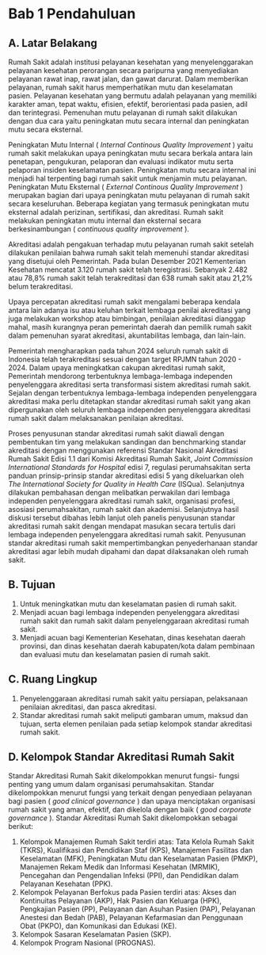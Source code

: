 # Bab 1 Pendahuluan {-}

## A. Latar Belakang {-}

Rumah Sakit adalah institusi pelayanan kesehatan yang menyelenggarakan pelayanan kesehatan perorangan secara  paripurna yang menyediakan pelayanan rawat inap, rawat jalan, dan gawat darurat. Dalam memberikan pelayanan, rumah sakit harus memperhatikan mutu dan keselamatan pasien. Pelayanan kesehatan yang bermutu adalah pelayanan yang memiliki karakter aman, tepat waktu, efisien, efektif, berorientasi pada pasien, adil dan terintegrasi. Pemenuhan mutu pelayanan di rumah sakit dilakukan dengan dua cara yaitu peningkatan mutu secara internal dan peningkatan mutu secara eksternal.

Peningkatan Mutu Internal ( _Internal Continous Quality Improvement_ ) yaitu rumah sakit melakukan upaya peningkatan mutu secara berkala antara lain penetapan, pengukuran, pelaporan  dan  evaluasi  indikator mutu serta pelaporan insiden keselamatan pasien. Peningkatan mutu secara internal ini menjadi hal terpenting bagi rumah sakit untuk menjamin mutu pelayanan. Peningkatan Mutu Eksternal ( _External Continous Quality Improvement_ ) merupakan bagian dari upaya peningkatan mutu pelayanan di rumah sakit secara keseluruhan. Beberapa kegiatan yang termasuk peningkatan mutu eksternal adalah perizinan, sertifikasi, dan akreditasi. Rumah sakit melakukan peningkatan mutu internal dan eksternal secara berkesinambungan ( _continuous quality improvement_ ).

Akreditasi adalah pengakuan terhadap mutu pelayanan rumah sakit setelah dilakukan penilaian bahwa rumah sakit telah memenuhi standar akreditasi yang disetujui oleh Pemerintah. Pada bulan Desember 2021 Kementerian Kesehatan mencatat 3.120 rumah sakit telah teregistrasi. Sebanyak 2.482 atau 78,8% rumah sakit telah terakreditasi  dan  638 rumah sakit atau 21,2% belum terakreditasi.

Upaya percepatan akreditasi rumah sakit mengalami beberapa kendala antara lain adanya isu atau keluhan terkait lembaga penilai akreditasi yang juga melakukan workshop atau bimbingan, penilaian akreditasi dianggap mahal, masih kurangnya peran  pemerintah  daerah dan pemilik rumah sakit dalam pemenuhan syarat akreditasi, akuntabilitas lembaga, dan lain-lain.

Pemerintah mengharapkan pada tahun 2024 seluruh rumah sakit di Indonesia telah terakreditasi sesuai dengan target RPJMN tahun 2020 - 2024. Dalam upaya meningkatkan cakupan akreditasi rumah sakit, Pemerintah mendorong terbentuknya lembaga-lembaga independen penyelenggara akreditasi serta transformasi sistem akreditasi rumah sakit. Sejalan dengan terbentuknya lembaga-lembaga independen penyelenggara akreditasi maka perlu ditetapkan standar akreditasi rumah  sakit  yang akan dipergunakan oleh seluruh lembaga independen penyelenggara akreditasi rumah sakit dalam melaksanakan penilaian akreditasi.

Proses penyusunan standar akreditasi rumah sakit diawali dengan pembentukan tim yang melakukan sandingan dan benchmarking standar akreditasi dengan menggunakan referensi Standar Nasional Akreditasi Rumah Sakit Edisi 1.1 dari Komisi Akreditasi Rumah Sakit, _Joint Commission International Standards for Hospital_ edisi 7, regulasi perumahsakitan serta panduan prinsip-prinsip standar akreditasi edisi 5 yang dikeluarkan oleh _The International Society for Quality in Health Care_ (ISQua). Selanjutnya dilakukan pembahasan dengan melibatkan perwakilan dari lembaga independen penyelenggara akreditasi rumah sakit, organisasi profesi, asosiasi perumahsakitan, rumah sakit dan akademisi. Selanjutnya hasil diskusi tersebut dibahas lebih lanjut oleh panelis penyusunan standar akreditasi rumah sakit dengan mendapat masukan secara tertulis dari lembaga independen penyelenggara akreditasi rumah sakit. Penyusunan standar akreditasi rumah sakit mempertimbangkan penyederhanaan standar akreditasi agar lebih mudah dipahami dan dapat dilaksanakan oleh rumah sakit.

## B. Tujuan {-}

1.	Untuk meningkatkan mutu dan keselamatan pasien di rumah sakit.
2.	Menjadi acuan bagi lembaga independen penyelenggara akreditasi rumah sakit dan rumah sakit dalam penyelenggaraan akreditasi rumah sakit.
3.	Menjadi acuan bagi Kementerian Kesehatan, dinas kesehatan daerah provinsi, dan dinas kesehatan daerah kabupaten/kota dalam pembinaan dan evaluasi mutu dan keselamatan pasien  di  rumah sakit.

## C.	Ruang Lingkup {-}

1.	Penyelenggaraan akreditasi rumah sakit yaitu persiapan, pelaksanaan penilaian akreditasi, dan pasca akreditasi.
2.	Standar akreditasi rumah sakit meliputi gambaran umum,  maksud dan tujuan, serta elemen penilaian pada setiap kelompok standar akreditasi rumah sakit.

## D.	Kelompok Standar Akreditasi Rumah Sakit {-}

Standar Akreditasi Rumah Sakit dikelompokkan menurut fungsi- fungsi penting yang umum dalam organisasi perumahsakitan. Standar dikelompokkan menurut fungsi yang terkait dengan penyediaan pelayanan bagi pasien ( _good clinical governance_ ) dan upaya menciptakan organisasi rumah sakit yang aman, efektif, dan dikelola dengan baik ( _good corporate governance_ ). Standar Akreditasi Rumah Sakit dikelompokkan sebagai berikut:

1.	Kelompok Manajemen Rumah Sakit terdiri atas: Tata Kelola Rumah Sakit (TKRS), Kualifikasi dan Pendidikan Staf (KPS), Manajemen Fasilitas dan Keselamatan (MFK), Peningkatan Mutu dan Keselamatan Pasien (PMKP), Manajemen Rekam Medik dan Informasi Kesehatan (MRMIK), Pencegahan dan Pengendalian Infeksi (PPI), dan Pendidikan dalam Pelayanan Kesehatan (PPK).
2.	Kelompok Pelayanan Berfokus pada Pasien terdiri atas: Akses dan Kontinuitas Pelayanan (AKP), Hak Pasien dan Keluarga (HPK), Pengkajian Pasien (PP), Pelayanan dan Asuhan Pasien (PAP), Pelayanan Anestesi dan Bedah (PAB), Pelayanan Kefarmasian dan Penggunaan Obat (PKPO), dan Komunikasi dan Edukasi (KE).
3.	Kelompok Sasaran Keselamatan Pasien (SKP).
4.	Kelompok Program Nasional (PROGNAS).
 



